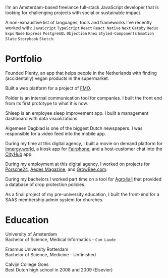 
I’m an Amsterdam-based freelance full-stack JavaScript developer that is looking for challenging projects with social or sustainable impact.

A non-exhaustive list of languages, tools and frameworks I’ve recently worked with: `JavaScript` `TypeScript` `React` `React Native` `Next` `Gatsby` `Redux` `Expo` `Node` `Express` `PostgreSQL` `Objection` `Knex` `Styled-Components` `Emotion` `Slate` `Storybook` `Sketch`.

# Portfolio

<WorkEntry name="Plenty" href="http://onelink.to/qy8s2q" date="Aug 2018 - Now" >

Founded Plenty, an app that helps people in the Netherlands with finding (accidentally) vegan products in the supermarket.

</WorkEntry>

<WorkEntry name="Aimforthemoon" href="https://aimforthemoon.com" date="Jan 2020 - Feb 2020" >

Built a web platform for a project of [FMO](https://www.fmo.nl).

</WorkEntry>

<WorkEntry name="Polder" href="https://polder.app/about" date="May 2018 - Feb 2020" >

Polder is an internal communication tool for companies. I built the front end from its first prototype to what it is now.

</WorkEntry>

<WorkEntry name="Shleep" href="https://shleep.com" date="Apr 2019 - Jun 2019" >

Shleep is an employee sleep improvement app. I built a management dashboard with data visualizations.

</WorkEntry>

<WorkEntry name="De Persgroep" href="https://www.ad.nl/home/maak-kennis-met-onze-nieuwe-app-vier-apps-in-een~ac63d7b2/" date="Oct 2017 - Jul 2018" >

Algemeen Dagblad is one of the biggest Dutch newspapers. I was responsible for a video feed into the mobile app.

</WorkEntry>

<WorkEntry name="Festina" href="https://festina.amsterdam" date="May 2017 - Sep 2017" >

During my time at this digital agency, I built a movie on demand platform for [Innergy.world](https://innergy.world), a kiosk app for [Fairphone](https://fairphone.com), and a host-customer chat into the [CityHub](https://cityhub.com) app.

</WorkEntry>

<WorkEntry name="Label A" href="https://labela.nl" date="Nov 2016 - May 2017" >

During my employment at this digital agency, I worked on projects for [Porsche24](https://www.porsche.com/netherlands/nl/motorsportandevents/porsche24/), [Aedes Magazine](https://www.aedesmagazine.nl), and [GrowBee.com](https://growbee.com).

</WorkEntry>

<WorkEntry name="Profects" href="https://profects.com" date="2012-2016" >

During my bachelors I worked part time on a tool for [Agro4all](https://www.agro4all.com) that provided a database of crop protection policies.

</WorkEntry>

<WorkEntry name="Skribi" href="https://skribi.nl" date="2010" >

As a final project of my pre-university education, I built the front-end for a SAAS membership admin system for churches.

</WorkEntry>

# Education

<WorkEntry name="UvA" href="https://www.uva.nl/programmas/bachelors/medische-informatiekunde/medische-informatiekunde.html" date="2013-2016" >

University of Amsterdam<br />Bachelor of Science, Medical Informatics - `Cum Laude`

</WorkEntry>

<WorkEntry name="EUR" href="https://www.eur.nl/bachelor/geneeskunde" date="2010-2013" >

Erasmus University Rotterdam<br />Bachelor of Science, Medicine - Unfinished

</WorkEntry>

<WorkEntry name="Calvijn College" href="https://www.calvijncollege.nl" date="2003-2010" >

Calvijn College Goes<br />Best Dutch high school in 2008 and 2009 (Elsevier)

</WorkEntry>